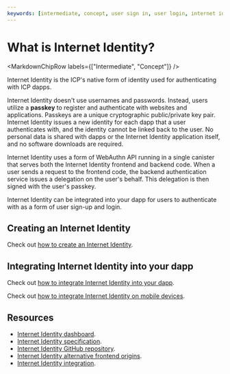 ```yaml
---
keywords: [intermediate, concept, user sign in, user login, internet identity]
---
```



# What is Internet Identity?

<MarkdownChipRow labels={["Intermediate", "Concept"]} />

Internet Identity is the ICP's native form of identity used for authenticating with ICP dapps.

Internet Identity doesn't use usernames and passwords. Instead, users utilize a **passkey** to register and authenticate with websites and applications. Passkeys are a unique cryptographic public/private key pair. Internet Identity issues a new identity for each dapp that a user authenticates with, and the identity cannot be linked back to the user. No personal data is shared with dapps or the Internet Identity application itself, and no software downloads are required.

Internet Identity uses a form of WebAuthn API running in a single canister that serves both the Internet Identity frontend and backend code. When a user sends a request to the frontend code, the backend authentication service issues a delegation on the user's behalf. This delegation is then signed with the user's passkey.

Internet Identity can be integrated into your dapp for users to authenticate with as a form of user sign-up and login.

## Creating an Internet Identity

Check out [how to create an Internet Identity](creating-ii.mdx).

## Integrating Internet Identity into your dapp

Check out [how to integrate Internet Identity into your dapp](/docs/building-apps/authentication/integrate-internet-identity).

Check out [how to integrate Internet Identity on mobile devices](/docs/building-apps/best-practices/security/iam#integrating-internet-identity-on-mobile-devices).

## Resources

- [Internet Identity dashboard](https://identity.ic0.app/).
- [Internet Identity specification](/docs/references/ii-spec).
- [Internet Identity GitHub repository](https://github.com/dfinity/internet-identity).
- [Internet Identity alternative frontend origins](/docs/building-apps/authentication/alternative-origins).
- [Internet Identity integration](/docs/building-apps/authentication/integrate-internet-identity).
